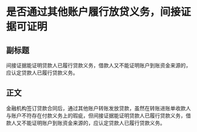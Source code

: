 # 是否通过其他账户履行放贷义务，间接证据可证明
## 副标题
间接证据能证明贷款人已履行贷款义务，借款人又不能证明账户到账资金来源的，应认定贷款人已履行贷款义务。
## 正文
金融机构签订贷款合同后，通过其他账户转账发放贷款，虽然在转账进账单收款人与账户不符存在付款义务上的瑕疵，但间接证据能证明贷款人已履行贷款义务，借款人又不能证明账户到账资金来源的，应认定贷款人已履行贷款义务。